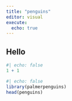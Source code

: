 ```yaml
---
title: "penguins"
editor: visual
execute: 
  echo: true
---
```


## Hello

```r
#| echo: false
1 + 1
```

```r
#| echo: false
library(palmerpenguins)
head(penguins) 
```
